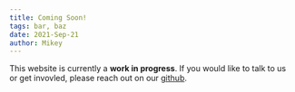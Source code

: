 ```yaml
---
title: Coming Soon!
tags: bar, baz
date: 2021-Sep-21
author: Mikey
---
```


This website is currently a **work in progress**. If you would like to talk to us or get invovled, please reach out on our [github](https://github.com/mikeyhogarth/green-web-dev/).
